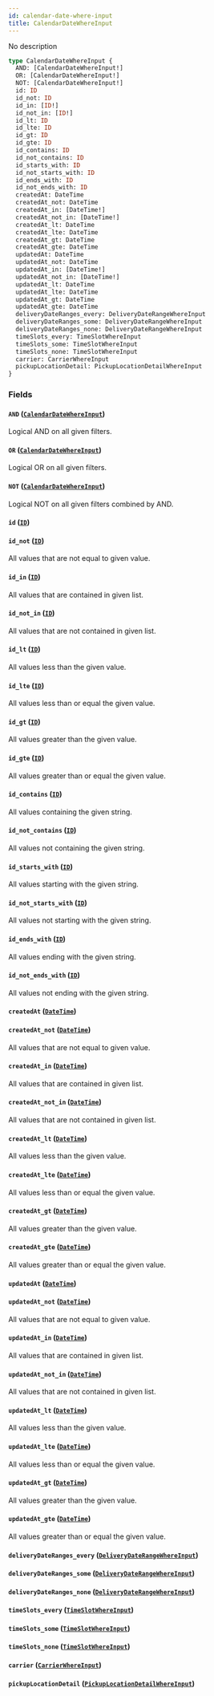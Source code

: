```yaml
---
id: calendar-date-where-input
title: CalendarDateWhereInput
---
```


No description

```graphql
type CalendarDateWhereInput {
  AND: [CalendarDateWhereInput!]
  OR: [CalendarDateWhereInput!]
  NOT: [CalendarDateWhereInput!]
  id: ID
  id_not: ID
  id_in: [ID!]
  id_not_in: [ID!]
  id_lt: ID
  id_lte: ID
  id_gt: ID
  id_gte: ID
  id_contains: ID
  id_not_contains: ID
  id_starts_with: ID
  id_not_starts_with: ID
  id_ends_with: ID
  id_not_ends_with: ID
  createdAt: DateTime
  createdAt_not: DateTime
  createdAt_in: [DateTime!]
  createdAt_not_in: [DateTime!]
  createdAt_lt: DateTime
  createdAt_lte: DateTime
  createdAt_gt: DateTime
  createdAt_gte: DateTime
  updatedAt: DateTime
  updatedAt_not: DateTime
  updatedAt_in: [DateTime!]
  updatedAt_not_in: [DateTime!]
  updatedAt_lt: DateTime
  updatedAt_lte: DateTime
  updatedAt_gt: DateTime
  updatedAt_gte: DateTime
  deliveryDateRanges_every: DeliveryDateRangeWhereInput
  deliveryDateRanges_some: DeliveryDateRangeWhereInput
  deliveryDateRanges_none: DeliveryDateRangeWhereInput
  timeSlots_every: TimeSlotWhereInput
  timeSlots_some: TimeSlotWhereInput
  timeSlots_none: TimeSlotWhereInput
  carrier: CarrierWhereInput
  pickupLocationDetail: PickupLocationDetailWhereInput
}
```

### Fields

#### `AND` ([`CalendarDateWhereInput`](../rate-manager-service/inputs/calendar-date-where-input))

Logical AND on all given filters.

#### `OR` ([`CalendarDateWhereInput`](../rate-manager-service/inputs/calendar-date-where-input))

Logical OR on all given filters.

#### `NOT` ([`CalendarDateWhereInput`](../rate-manager-service/inputs/calendar-date-where-input))

Logical NOT on all given filters combined by AND.

#### `id` ([`ID`](../rate-manager-service/scalars/id))

#### `id_not` ([`ID`](../rate-manager-service/scalars/id))

All values that are not equal to given value.

#### `id_in` ([`ID`](../rate-manager-service/scalars/id))

All values that are contained in given list.

#### `id_not_in` ([`ID`](../rate-manager-service/scalars/id))

All values that are not contained in given list.

#### `id_lt` ([`ID`](../rate-manager-service/scalars/id))

All values less than the given value.

#### `id_lte` ([`ID`](../rate-manager-service/scalars/id))

All values less than or equal the given value.

#### `id_gt` ([`ID`](../rate-manager-service/scalars/id))

All values greater than the given value.

#### `id_gte` ([`ID`](../rate-manager-service/scalars/id))

All values greater than or equal the given value.

#### `id_contains` ([`ID`](../rate-manager-service/scalars/id))

All values containing the given string.

#### `id_not_contains` ([`ID`](../rate-manager-service/scalars/id))

All values not containing the given string.

#### `id_starts_with` ([`ID`](../rate-manager-service/scalars/id))

All values starting with the given string.

#### `id_not_starts_with` ([`ID`](../rate-manager-service/scalars/id))

All values not starting with the given string.

#### `id_ends_with` ([`ID`](../rate-manager-service/scalars/id))

All values ending with the given string.

#### `id_not_ends_with` ([`ID`](../rate-manager-service/scalars/id))

All values not ending with the given string.

#### `createdAt` ([`DateTime`](../rate-manager-service/scalars/date-time))

#### `createdAt_not` ([`DateTime`](../rate-manager-service/scalars/date-time))

All values that are not equal to given value.

#### `createdAt_in` ([`DateTime`](../rate-manager-service/scalars/date-time))

All values that are contained in given list.

#### `createdAt_not_in` ([`DateTime`](../rate-manager-service/scalars/date-time))

All values that are not contained in given list.

#### `createdAt_lt` ([`DateTime`](../rate-manager-service/scalars/date-time))

All values less than the given value.

#### `createdAt_lte` ([`DateTime`](../rate-manager-service/scalars/date-time))

All values less than or equal the given value.

#### `createdAt_gt` ([`DateTime`](../rate-manager-service/scalars/date-time))

All values greater than the given value.

#### `createdAt_gte` ([`DateTime`](../rate-manager-service/scalars/date-time))

All values greater than or equal the given value.

#### `updatedAt` ([`DateTime`](../rate-manager-service/scalars/date-time))

#### `updatedAt_not` ([`DateTime`](../rate-manager-service/scalars/date-time))

All values that are not equal to given value.

#### `updatedAt_in` ([`DateTime`](../rate-manager-service/scalars/date-time))

All values that are contained in given list.

#### `updatedAt_not_in` ([`DateTime`](../rate-manager-service/scalars/date-time))

All values that are not contained in given list.

#### `updatedAt_lt` ([`DateTime`](../rate-manager-service/scalars/date-time))

All values less than the given value.

#### `updatedAt_lte` ([`DateTime`](../rate-manager-service/scalars/date-time))

All values less than or equal the given value.

#### `updatedAt_gt` ([`DateTime`](../rate-manager-service/scalars/date-time))

All values greater than the given value.

#### `updatedAt_gte` ([`DateTime`](../rate-manager-service/scalars/date-time))

All values greater than or equal the given value.

#### `deliveryDateRanges_every` ([`DeliveryDateRangeWhereInput`](../rate-manager-service/inputs/delivery-date-range-where-input))

#### `deliveryDateRanges_some` ([`DeliveryDateRangeWhereInput`](../rate-manager-service/inputs/delivery-date-range-where-input))

#### `deliveryDateRanges_none` ([`DeliveryDateRangeWhereInput`](../rate-manager-service/inputs/delivery-date-range-where-input))

#### `timeSlots_every` ([`TimeSlotWhereInput`](../rate-manager-service/inputs/time-slot-where-input))

#### `timeSlots_some` ([`TimeSlotWhereInput`](../rate-manager-service/inputs/time-slot-where-input))

#### `timeSlots_none` ([`TimeSlotWhereInput`](../rate-manager-service/inputs/time-slot-where-input))

#### `carrier` ([`CarrierWhereInput`](../rate-manager-service/inputs/carrier-where-input))

#### `pickupLocationDetail` ([`PickupLocationDetailWhereInput`](../rate-manager-service/inputs/pickup-location-detail-where-input))
